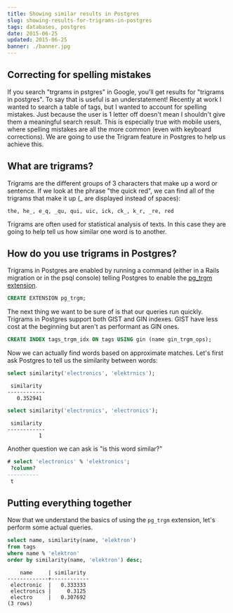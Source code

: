 ```yaml
---
title: Showing similar results in Postgres
slug: showing-results-for-trigrams-in-postgres
tags: databases, postgres
date: 2015-06-25
updated: 2015-06-25
banner: ./banner.jpg
---
```


## Correcting for spelling mistakes

If you search "trgrams in pstgres" in Google, you'll get results for "trigrams in postgres". To say that is useful is an understatement! Recently at work I wanted to search a table of tags, but I wanted to account for spelling mistakes. Just because the user is 1 letter off doesn't mean I shouldn't give them a meaningful search result. This is especially true with mobile users, where spelling mistakes are all the more common (even with keyboard corrections). We are going to use the Trigram feature in Postgres to help us achieve this.

## What are trigrams?

Trigrams are the different groups of 3 characters that make up a word or sentence. If we look at the phrase "the quick red", we can find all of the trigrams that make it up (\_ are displayed instead of spaces):

```
the, he_, e_q, _qu, qui, uic, ick, ck_, k_r, _re, red
```

Trigrams are often used for statistical analysis of texts. In this case they are going to help tell us how similar one word is to another.

## How do you use trigrams in Postgres?

Trigrams in Postgres are enabled by running a command (either in a Rails migration or in the psql console) telling Postgres to enable the [pg_trgm extension](http://www.postgresql.org/docs/9.4/static/pgtrgm.html).

```sql
CREATE EXTENSION pg_trgm;
```

The next thing we want to be sure of is that our queries run quickly. Trigrams in Postgres support both GIST and GIN indexes. GIST have less cost at the beginning but aren't as performant as GIN ones.

```sql
CREATE INDEX tags_trgm_idx ON tags USING gin (name gin_trgm_ops);
```

Now we can actually find words based on approximate matches. Let's first ask Postgres to tell us the similarity between words:

```sql
select similarity('electronics', 'elektrnics');
```

```
 similarity
------------
   0.352941
```

```sql
select similarity('electronics', 'electronics');
```

```
 similarity
------------
          1
```

Another question we can ask is "is this word similar?"

```sql
# select 'electronics' % 'elektronics';
 ?column?
----------
 t
```

## Putting everything together

Now that we understand the basics of using the `pg_trgm` extension, let's perform some actual queries.

```sql
select name, similarity(name, 'elektron')
from tags
where name % 'elektron'
order by similarity(name, 'elektron') desc;
```

```
    name     | similarity
-------------+------------
 electronic  |   0.333333
 electronics |     0.3125
 electro     |   0.307692
(3 rows)
```
